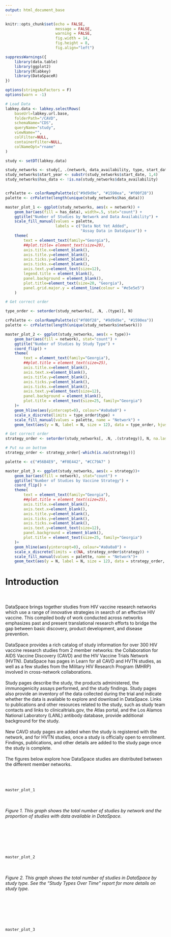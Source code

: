 ```yaml
---
output: html_document_base
---
```


<link rel="stylesheet" type="text/css" href="../../_webdav/CAVD/@files/CAVD-DataSpace-Reports/dependencies/css/RReport.css">

```r
knitr::opts_chunk$set(echo = FALSE, 
                      message = FALSE, 
                      warning = FALSE,
                      fig.width = 14, 
                      fig.height = 8, 
                      fig.align="left")

suppressWarnings({
    library(data.table)
    library(ggplot2)
    library(Rlabkey)
    library(DataSpaceR)
}) 

options(stringsAsFactors = F)
options(warn = -1)

# Load Data
labkey.data <- labkey.selectRows(
    baseUrl=labkey.url.base,
    folderPath="/CAVD", 
    schemaName="CDS", 
    queryName="study", 
    viewName="", 
    colFilter=NULL, 
    containerFilter=NULL, 
    colNameOpt="rname"
)

study <- setDT(labkey.data)

study_networks <- study[, .(network, data_availability, type, start_date, strategy)]
study_networks$start_year <- substr(study_networks$start_date, 1,4)
study_networks$has_data <- !is.na(study_networks$data_availability)



```

```r
crPalette <- colorRampPalette(c("#9d9d9e", "#1590ea", "#f00f28"))
palette <- crPalette(length(unique(study_networks$has_data)))

master_plot_1 <- ggplot(study_networks, aes(x = network)) +
    geom_bar(aes(fill = has_data), width=.5, stat="count") +
    ggtitle("Number of Studies by Network and Data Availability") +
    scale_fill_manual(values = palette, 
                      labels = c("Data Not Yet Added",
                                 "Assay Data in DataSpace")) +
    theme(
        text = element_text(family="Georgia"),
        ##plot.title= element_text(size=20),
        axis.title.x=element_blank(),
        axis.title.y=element_blank(),
        axis.ticks.y=element_blank(),
        axis.ticks.x=element_blank(),
        axis.text.y=element_text(size=12), 
        legend.title = element_blank(),
        panel.background = element_blank(),
        plot.title=element_text(size=20, "Georgia"),
        panel.grid.major.y = element_line(colour = "#e5e5e5")
    )

```

```r
# Get correct order 

type_order <- setorder(study_networks[, .N, .(type)], N)

crPalette <- colorRampPalette(c("#f00f28", "#9d9d9e", "#1590ea"))
palette <- crPalette(length(unique(study_networks$network)))

master_plot_2 <- ggplot(study_networks, aes(x = type))+
    geom_bar(aes(fill = network), stat="count") + 
    ggtitle("Number of Studies by Study Type") + 
    coord_flip() +
    theme(
        text = element_text(family="Georgia"),
        ##plot.title = element_text(size=25),
        axis.title.x=element_blank(),
        axis.text.x=element_blank(),
        axis.title.y=element_blank(),
        axis.ticks.y=element_blank(),
        axis.ticks.x=element_blank(),
        axis.text.y=element_text(size=12), 
        panel.background = element_blank(),
        plot.title = element_text(size=25, family="Georgia")
    )+ 
    geom_hline(aes(yintercept=0), colour="#a0a0a0") +
    scale_x_discrete(limits = type_order$type) +
    scale_fill_manual(values = palette, name = "Network") + 
    geom_text(aes(y = N, label = N, size = 12), data = type_order, hjust = -1.0, show.legend = FALSE)

```

```r
# Get correct order 
strategy_order <- setorder(study_networks[, .N, .(strategy)], N, na.last = TRUE)

# Put na on bottom
strategy_order <- strategy_order[-which(is.na(strategy))]

palette <- c("#56B4E9", "#F0E442", "#CC79A7" )

master_plot_3 <- ggplot(study_networks, aes(x = strategy))+
    geom_bar(aes(fill = network), stat="count") + 
    ggtitle("Number of Studies by Vaccine Strategy") + 
    coord_flip() +
    theme(
        text = element_text(family="Georgia"),
        ##plot.title = element_text(size=25),
        axis.title.x=element_blank(),
        axis.text.x=element_blank(),
        axis.title.y=element_blank(),
        axis.ticks.y=element_blank(),
        axis.ticks.x=element_blank(),
        axis.text.y=element_text(size=12), 
        panel.background = element_blank(),
        plot.title = element_text(size=25, family="Georgia")
    )+ 
    geom_hline(aes(yintercept=0), colour="#a0a0a0") +
    scale_x_discrete(limits = c(NA, strategy_order$strategy)) +
    scale_fill_manual(values = palette, name = "Network")+ 
    geom_text(aes(y = N, label = N, size = 12), data = strategy_order, hjust = -1.0, show.legend = FALSE)
```

# Introduction
<br><br>
DataSpace brings together studies from HIV vaccine research networks which use a range of innovative strategies in search of an effective HIV vaccine. This compiled body of work conducted across networks emphasizes past and present translational research efforts to bridge the gap between basic discovery, product development, and disease prevention. 
<br><br>
DataSpace provides a rich catalog of study information for over 300 HIV vaccine research studies from 2 member networks: the Collaboration for AIDS Vaccine Discovery (CAVD) and the HIV Vaccine Trials Network (HVTN). DataSpace has pages in Learn for all CAVD and HVTN studies, as well as a few studies from the Military HIV Research Program (MHRP) involved in cross-network collaborations. 
<br><br>
Study pages describe the study, the products administered, the immunogenicity assays performed, and the study findings. Study pages also provide an inventory of the data collected during the trial and indicate whether the data is available to explore and download in DataSpace. Links to publications and other resources related to the study, such as study team contacts and links to clinicaltrials.gov, the Atlas portal, and the Los Alamos National Laboratory (LANL) antibody database, provide additional background for the study. 
<br><br>
New CAVD study pages are added when the study is registered with the network, and for HVTN studies, once a study is officially open to enrollment. Findings, publications, and other details are added to the study page once the study is complete.
<br><br>
The figures below explore how DataSpace studies are distributed between the different member networks.
<br><br><br><br>


```r
master_plot_1
```
<br><br>
*Figure 1. This graph shows the total number of studies by network and the proportion of studies with data available in DataSpace.* 
<br><br><br><br>


<br><br>   
```r
master_plot_2
```
<br><br>
*Figure 2. This graph shows the total number of studies in DataSpace by study type. See the “Study Types Over Time” report for more details on study type.*
<br><br><br><br>

<br><br>
```r
master_plot_3
```
<br><br><br><br>
